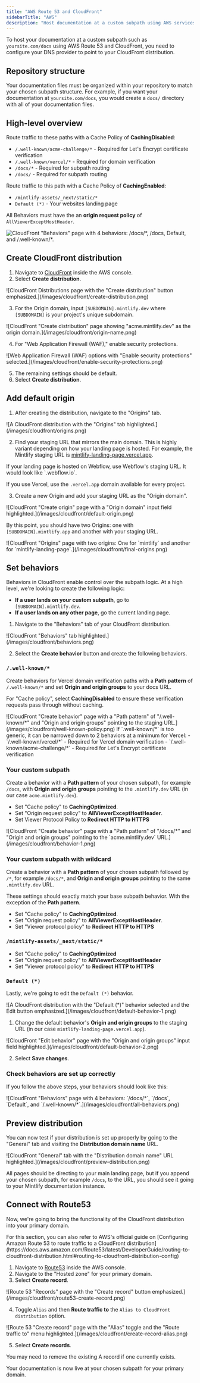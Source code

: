 ```yaml
---
title: "AWS Route 53 and CloudFront"
sidebarTitle: "AWS"
description: "Host documentation at a custom subpath using AWS services"
---
```



To host your documentation at a custom subpath such as `yoursite.com/docs` using AWS Route 53 and CloudFront, you need to configure your DNS provider to point to your CloudFront distribution.

## Repository structure

Your documentation files must be organized within your repository to match your chosen subpath structure. For example, if you want your documentation at `yoursite.com/docs`, you would create a `docs/` directory with all of your documentation files.

## High-level overview

Route traffic to these paths with a Cache Policy of **CachingDisabled**:

- `/.well-known/acme-challenge/*` - Required for Let's Encrypt certificate verification
- `/.well-known/vercel/*` - Required for domain verification
- `/docs/*` - Required for subpath routing
- `/docs/` - Required for subpath routing

Route traffic to this path with a Cache Policy of **CachingEnabled**:

- `/mintlify-assets/_next/static/*`
- `Default (*)`	- Your websites landing page

All Behaviors must have the an **origin request policy** of `AllViewerExceptHostHeader`.

![CloudFront "Behaviors" page with 4 behaviors: `/docs/*`, `/docs`, `Default`, and `/.well-known/*`.](/images/cloudfront/all-behaviors.png)

## Create CloudFront distribution

1. Navigate to [CloudFront](https://aws.amazon.com/cloudfront) inside the AWS console.
2. Select **Create distribution**.

  <Frame>
    ![CloudFront Distributions page with the "Create distribution" button emphasized.](/images/cloudfront/create-distribution.png)
  </Frame>

3. For the Origin domain, input `[SUBDOMAIN].mintlify.dev` where `[SUBDOMAIN]` is your project's unique subdomain.

  <Frame>
    ![CloudFront "Create distribution" page showing "acme.mintlify.dev" as the origin domain.](/images/cloudfront/origin-name.png)
  </Frame>

4. For "Web Application Firewall (WAF)," enable security protections.

  <Frame>
    ![Web Application Firewall (WAF) options with "Enable security protections" selected.](/images/cloudfront/enable-security-protections.png)
  </Frame>

5. The remaining settings should be default.
6. Select **Create distribution**.

## Add default origin

1. After creating the distribution, navigate to the "Origins" tab.

  <Frame>
    ![A CloudFront distribution with the "Origins" tab highlighted.](/images/cloudfront/origins.png)
  </Frame>

2. Find your staging URL that mirrors the main domain. This is highly variant depending on how your landing page is hosted. For example, the Mintlify staging URL is [mintlify-landing-page.vercel.app](https://mintlify-landing-page.vercel.app).

<Info>
  If your landing page is hosted on Webflow, use Webflow's staging URL. It would look like `.webflow.io`.

  If you use Vercel, use the `.vercel.app` domain available for every project.
</Info>

3. Create a new Origin and add your staging URL as the "Origin domain".

  <Frame>
    ![CloudFront "Create origin" page with a "Origin domain" input field highlighted.](/images/cloudfront/default-origin.png)
  </Frame>

By this point, you should have two Origins: one with `[SUBDOMAIN].mintlify.app` and another with your staging URL.

<Frame>
  ![CloudFront "Origins" page with two origins: One for `mintlify` and another for `mintlify-landing-page`.](/images/cloudfront/final-origins.png)
</Frame>

## Set behaviors

Behaviors in CloudFront enable control over the subpath logic. At a high level, we're looking to create the following logic:

- **If a user lands on your custom subpath**, go to `[SUBDOMAIN].mintlify.dev`.
- **If a user lands on any other page**, go the current landing page.

1. Navigate to the "Behaviors" tab of your CloudFront distribution.

<Frame>
	![CloudFront "Behaviors" tab highlighted.](/images/cloudfront/behaviors.png)
</Frame>

2. Select the **Create behavior** button and create the following behaviors.

### `/.well-known/*`

Create behaviors for Vercel domain verification paths with a **Path pattern** of `/.well-known/*` and set **Origin and origin groups** to your docs URL.

For "Cache policy", select **CachingDisabled** to ensure these verification requests pass through without caching.

<Frame>
  ![CloudFront "Create behavior" page with a "Path pattern" of "/.well-known/*" and "Origin and origin groups" pointing to the staging URL.](/images/cloudfront/well-known-policy.png)
</Frame>

<Info>
If `.well-known/*` is too generic, it can be narrowed down to 2 behaviors at a minimum for Vercel:
  - `/.well-known/vercel/*` - Required for Vercel domain verification
  - `/.well-known/acme-challenge/*` - Required for Let's Encrypt certificate verification
</Info>

### Your custom subpath

Create a behavior with a **Path pattern** of your chosen subpath, for example `/docs`, with **Origin and origin groups** pointing to the `.mintlify.dev` URL (in our case `acme.mintlify.dev`).

- Set "Cache policy" to **CachingOptimized**.
- Set "Origin request policy" to **AllViewerExceptHostHeader**.
- Set Viewer Protocol Policy to **Redirect HTTP to HTTPS**

<Frame>
  ![CloudFront "Create behavior" page with a "Path pattern" of "/docs/*" and "Origin and origin groups" pointing to the `acme.mintlify.dev` URL.](/images/cloudfront/behavior-1.png)
</Frame>

### Your custom subpath with wildcard

Create a behavior with a **Path pattern** of your chosen subpath followed by `/*`, for example `/docs/*`, and **Origin and origin groups** pointing to the same `.mintlify.dev` URL.

These settings should exactly match your base subpath behavior. With the exception of the **Path pattern**.

- Set "Cache policy" to **CachingOptimized**.
- Set "Origin request policy" to **AllViewerExceptHostHeader**.
- Set "Viewer protocol policy" to **Redirect HTTP to HTTPS**

### `/mintlify-assets/_next/static/*`

 - Set "Cache policy" to **CachingOptimized**
 - Set "Origin request policy" to **AllViewerExceptHostHeader**
 - Set "Viewer protocol policy" to **Redirect HTTP to HTTPS**

### `Default (*)`

Lastly, we're going to edit the `Default (*)` behavior.

<Frame>
  ![A CloudFront distribution with the "Default (*)" behavior selected and the Edit button emphasized.](/images/cloudfront/default-behavior-1.png)
</Frame>

1. Change the default behavior's **Origin and origin groups** to the staging URL (in our case `mintlify-landing-page.vercel.app`).

<Frame>
  ![CloudFront "Edit behavior" page with the "Origin and origin groups" input field highlighted.](/images/cloudfront/default-behavior-2.png)
</Frame>

2. Select **Save changes**.

### Check behaviors are set up correctly

If you follow the above steps, your behaviors should look like this:

<Frame>
  ![CloudFront "Behaviors" page with 4 behaviors: `/docs/*`, `/docs`, `Default`, and `/.well-known/*`.](/images/cloudfront/all-behaviors.png)
</Frame>

## Preview distribution

You can now test if your distribution is set up properly by going to the "General" tab and visiting the **Distribution domain name** URL.

<Frame>
  ![CloudFront "General" tab with the "Distribution domain name" URL highlighted.](/images/cloudfront/preview-distribution.png)
</Frame>

All pages should be directing to your main landing page, but if you append your chosen subpath, for example `/docs`, to the URL, you should see it going to your Mintlify documentation instance.

## Connect with Route53

Now, we're going to bring the functionality of the CloudFront distribution into your primary domain.

<Note>
  For this section, you can also refer to AWS's official guide on [Configuring
  Amazon Route 53 to route traffic to a CloudFront
  distribution](https://docs.aws.amazon.com/Route53/latest/DeveloperGuide/routing-to-cloudfront-distribution.html#routing-to-cloudfront-distribution-config)
</Note>

1. Navigate to [Route53](https://aws.amazon.com/route53) inside the AWS console.
2. Navigate to the "Hosted zone" for your primary domain.
3. Select **Create record**.

<Frame>
  ![Route 53 "Records" page with the "Create record" button emphasized.](/images/cloudfront/route53-create-record.png)
</Frame>

4. Toggle `Alias` and then **Route traffic to** the `Alias to CloudFront distribution` option.

<Frame>
  ![Route 53 "Create record" page with the "Alias" toggle and the "Route traffic to" menu highlighted.](/images/cloudfront/create-record-alias.png)
</Frame>

5. Select **Create records**.

<Note>
  You may need to remove the existing A record if one currently exists.
</Note>

Your documentation is now live at your chosen subpath for your primary domain.

<Propagating />

